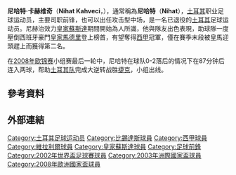 {{noteTA
|G1=laliga
|G2=Football
|G3=uefa
|T=zh-hans:尼哈特·卡赫维奇;zh-hk:尼赫治·卡維斯;zh-tw:尼哈特·卡赫維奇;
|1=zh-hans:尼哈特·卡赫维奇;zh-hk:尼赫治·卡維斯;zh-tw:尼哈特·卡赫維奇;
|2=zh-hans:尼哈特;zh-hk:尼赫治;zh-tw:尼哈特;
}}
{{Infobox Football biography
| playername = 尼哈特<br />''Nihat''
| fullname= Nihat Kahveci
| image = [[File:AUT_vs._TUR_2016-03-29_(186).jpg|240px]]
| dateofbirth = {{birth date and age|1979|11|23}}
| cityofbirth = [[伊斯坦布尔|伊斯坦布尔]]
| countryofbirth = [[土耳其|土耳其]]
| height = {{height|m=1.75}}
| currentclub  = 
| clubnumber = 
| position = 前锋
| youthyears1 = 1994–1996
| youthclubs1 = {{le|Esenler}}<ref>{{Cite web |url=http://www.hursertekinoktay.com/arsiv2.htm |title=存档副本 |accessdate=2017-08-09 |archive-date=2018-11-27 |archive-url=https://web.archive.org/web/20181127024830/http://hursertekinoktay.com/arsiv2.htm |dead-url=no }}</ref> 
| youthyears2 = 1996–1997
| youthclubs2 = [[贝西克塔什体操俱乐部|贝西克塔什]]
| years1 = 1997–2002
| years2 = 2002–2006
| years3 = 2006–2009
| years4 = 2009–2011
| clubs1 = [[贝西克塔什体操俱乐部|贝西克塔什]]
| clubs2 = [[皇家蘇斯達|皇家蘇斯達]]
| clubs3 = [[比利亞雷阿爾足球俱樂部|比利亞雷阿爾]]
| clubs4 = [[贝西克塔什体操俱乐部|贝西克塔什]]
| caps1 = 114
| caps2 = 133
| caps3 = 62
| caps4 = 34
| goals1 = 27
| goals2 = 58
| goals3 = 18
| goals4 = 3
| totalcaps = 343
| totalgoals = 106
| nationalyears1 = 2000–2010
| nationalteam1 = [[土耳其國家足球隊|土耳其]]<ref name="Intcaps">{{Cite web| title = Nihat Kahveci – International Appearances| url = http://www.rsssf.com/miscellaneous/kahveci-intlg.html| publisher = [[Rec.Sport.Soccer_Statistics_Foundation|RSSF]]| accessdate = 2017-08-09| archive-date = 2009-06-05| archive-url = https://web.archive.org/web/20090605023516/http://rsssf.com/miscellaneous/kahveci-intlg.html| dead-url = no}}</ref>
| nationalcaps1 = 69
| nationalgoals1 = 19
| ntupdate = 2009年6月28日
| pcupdate = 2009年6月28日
}}{{中文譯名
| english        = '''Nihat''' Kahveci
| putonghua      = 尼哈提
| taiwan         = 尼哈特
| cantonese      = 尼赫治
|}}
'''尼哈特·卡赫维奇'''（'''Nihat Kahveci'''，{{bd|1979年|11月23日|catidx=Nihat}}），通常稱為'''尼哈特'''（'''Nihat'''），[[土耳其|土耳其]]职业足球运动员，主要司职前锋，也可以出任攻击型中场，是一名已退役的[[土耳其|土耳其]]足球运动员。尼赫治效力[[皇家蘇斯達|皇家蘇斯達]]期間開始為人所識，他與隊友出色表現，助球隊一度壓倒西班牙豪門[[皇家馬德里|皇家馬德里]]登上榜首，有望奪得[[西甲|西甲]]冠軍，僅在賽季末段被皇馬迎頭趕上而獲得第二名。

在[[2008年欧锦赛|2008年欧锦赛]]小组赛最后一轮中，尼哈特在球队0-2落后的情况下在87分钟后连入两球，帮助[[土耳其国家足球队|土耳其队]]完成大逆转战胜[[捷克国家足球队|捷克]]，小组出线。
== 參考資料 ==
{{reflist}}
== 外部連結 ==

{{2008年歐洲足球錦標賽土耳其參賽名單}}

{{DEFAULTSORT:Nihat}}

[[Category:土耳其足球运动员|Category:土耳其足球运动员]]
[[Category:比錫達斯球員|Category:比錫達斯球員]]
[[Category:西甲球員|Category:西甲球員]]
[[Category:維拉利爾球員|Category:維拉利爾球員]]
[[Category:皇家蘇斯達球員|Category:皇家蘇斯達球員]]
[[Category:足球前鋒|Category:足球前鋒]]
[[Category:2002年世界盃足球賽球員|Category:2002年世界盃足球賽球員]]
[[Category:2003年洲際國家盃球員|Category:2003年洲際國家盃球員]]
[[Category:2008年歐洲國家盃球員|Category:2008年歐洲國家盃球員]]